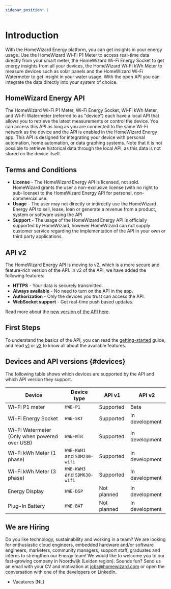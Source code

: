 ```yaml
---
sidebar_position: 1
---
```



# Introduction

With the HomeWizard Energy platform, you can get insights in your energy usage. Use the HomeWizard <Link to="https://www.homewizard.com/p1-meter/">Wi-Fi P1 Meter</Link> to access real-time data directly from your smart meter, the HomeWizard <Link to="https://www.homewizard.com/energy-socket">Wi-Fi Energy Socket</Link> to get energy insights from all your devices, the HomeWizard <Link to="https://www.homewizard.com/kwh-meter">Wi-Fi kWh Meter</Link> to measure devices such as solar panels and the HomeWizard <Link to="https://www.homewizard.com/watermeter">Wi-Fi Watermeter</Link> to get insight in your water usage. With the open API you can integrate the data directly into your system of choice.

## HomeWizard Energy API

The HomeWizard Wi-Fi P1 Meter, Wi-Fi Energy Socket, Wi-Fi kWh Meter, and Wi-Fi Watermeter (referred to as "device") each have a local API that allows you to retrieve the latest measurements or control the device. You can access this API as long as you are connected to the same Wi-Fi network as the device and the API is enabled in the HomeWizard Energy app. This API is designed for integrating your device with personal automation, home automation, or data graphing systems. Note that it is not possible to retrieve historical data through the local API, as this data is not stored on the device itself.

## Terms and Conditions

-   **License** - The HomeWizard Energy API is licensed, not sold. HomeWizard grants the user a non-exclusive license (with no right to sub-license) to the HomeWizard Energy API for personal, non-commercial use.
-   **Usage** - The user may not directly or indirectly use the HomeWizard Energy API to sell, lease, loan or generate a revenue from a product, system or software using the API
-   **Support** - The usage of the HomeWizard Energy API is officially supported by HomeWizard, however HomeWizard can not supply customer service regarding the implementation of the API in your own or third party applications.

## API v2

The HomeWizard Energy API is moving to v2, which is a more secure and feature-rich version of the API. In v2 of the API, we have added the following features:

-   **HTTPS** - Your data is securely transmitted.
-   **Always available** - No need to turn on the API in the app.
-   **Authorization** - Only the devices you trust can access the API.
-   **WebSocket support** - Get real-time push based updates.

Read more about the [new version of the API here](/docs/category/api-v2).

## First Steps

To understand the basics of the API, you can read the [getting-started](/docs/getting-started) guide, and read [v1](/docs/category/api-v1) or [v2](/docs/category/api-v2) to know all about the available features.

## Devices and API versions {#devices}

<PreliminaryWarning />

The following table shows which devices are supported by the API and which API version they support.

| Device                                        | Device type                  | API v1                                                                 | API v2                                                                    |
| --------------------------------------------- | ---------------------------- | ---------------------------------------------------------------------- | ------------------------------------------------------------------------- |
| Wi-Fi P1 meter                                | `HWE-P1`                     | <Badge color='hw-green' icon="mdi:check" detail='v1'>Supported</Badge> | <Badge color='hw-orange' icon="mdi:test-tube" detail='2.0.0'>Beta</Badge> |
| Wi-Fi Energy Socket                           | `HWE-SKT`                    | <Badge color='hw-green' icon="mdi:check" detail='v1'>Supported</Badge> | <Badge color='hw-purple' icon="mdi:wrench">In development</Badge>         |
| Wi-Fi Watermeter (Only when powered over USB) | `HWE-WTR`                    | <Badge color='hw-green' icon="mdi:check" detail='v1'>Supported</Badge> | <Badge color='hw-purple' icon="mdi:wrench">In development</Badge>         |
| Wi-Fi kWh Meter (1 phase)                     | `HWE-KWH1` and `SDM230-wifi` | <Badge color='hw-green' icon="mdi:check" detail='v1'>Supported</Badge> | <Badge color='hw-purple' icon="mdi:wrench">In development</Badge>         |
| Wi-Fi kWh Meter (3 phase)                     | `HWE-KWH3` and `SDM630-wifi` | <Badge color='hw-green' icon="mdi:check" detail='v1'>Supported</Badge> | <Badge color='hw-purple' icon="mdi:wrench">In development</Badge>         |
| Energy Display                                | `HWE-DSP`                    | <Badge color='hw-grey' icon="mdi:close">Not planned</Badge>            | <Badge color='hw-purple' icon="mdi:wrench">In development</Badge>         |
| Plug-In Battery                               | `HWE-BAT`                    | <Badge color='hw-grey' icon="mdi:close">Not planned</Badge>            | <Badge color='hw-purple' icon="mdi:wrench">In development</Badge>         |

## We are Hiring

Do you like technology, sustainability and working in a team? We are looking for enthusiastic cloud engineers, embedded hardware and/or software engineers, marketers, community managers, support staff, graduates and interns to strengthen our Energy team! We would like to welcome you to our fast-growing company in Noordwijk (Leiden region). Sounds fun? Send us an email with your CV and motivation at jobs@homewizard.com or open the conversation with one of the developers on <Link to="https://www.linkedin.com/company/homewizard/people">LinkedIn</Link>.

-   <Link to='https://www.homewizard.com/nl/vacatures/'>Vacatures (NL)</Link>
